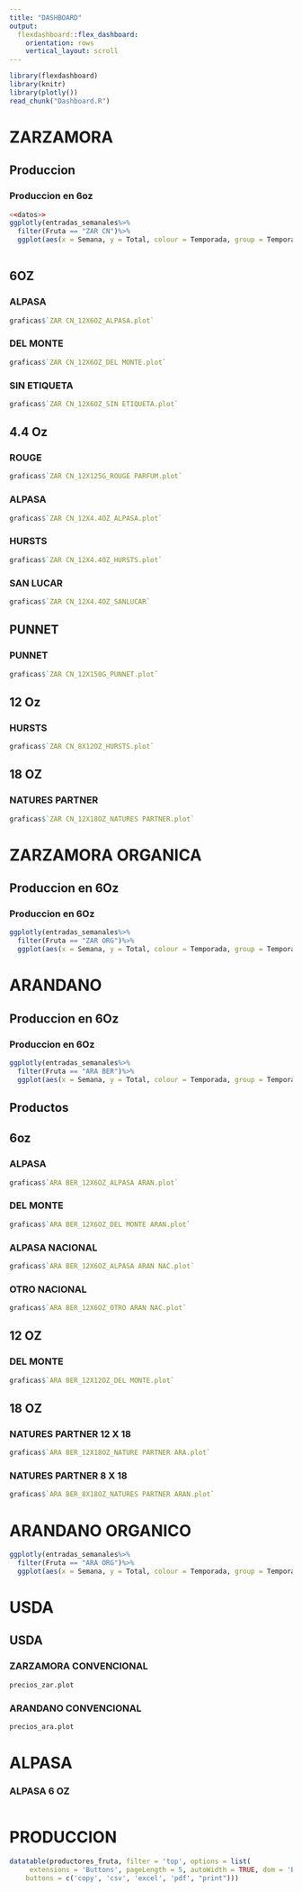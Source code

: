 ```yaml
---
title: "DASHBOARD"
output: 
  flexdashboard::flex_dashboard:
    orientation: rows
    vertical_layout: scroll
---
```


```r
library(flexdashboard)
library(knitr)
library(plotly())
read_chunk("Dashboard.R")
```

ZARZAMORA {data-navmenu="PRODUCCION"}
=======================================================================

Produccion
-----------------------------------------------------------------------
### Produccion en 6oz

```r
<<datos>>
ggplotly(entradas_semanales%>%
  filter(Fruta == "ZAR CN")%>%
  ggplot(aes(x = Semana, y = Total, colour = Temporada, group = Temporada)) + geom_point() + geom_line())
  
```

6OZ {.tabset}
------------------------------------------------------------------
### ALPASA

```r
graficas$`ZAR CN_12X6OZ_ALPASA.plot`
```


### DEL MONTE
```r
graficas$`ZAR CN_12X6OZ_DEL MONTE.plot`
```

### SIN ETIQUETA

```r
graficas$`ZAR CN_12X6OZ_SIN ETIQUETA.plot`
```

4.4 Oz {.tabset} 
-------------------------------------------------------------
### ROUGE

```r
graficas$`ZAR CN_12X125G_ROUGE PARFUM.plot`
```

### ALPASA
```r
graficas$`ZAR CN_12X4.4OZ_ALPASA.plot`
```

### HURSTS
```r
graficas$`ZAR CN_12X4.4OZ_HURSTS.plot`
```

### SAN LUCAR

```r
graficas$`ZAR CN_12X4.4OZ_SANLUCAR`
```


PUNNET
-------------------------------------------------------------
### PUNNET

```r
graficas$`ZAR CN_12X150G_PUNNET.plot`
```

12 Oz 
--------------------------------------------------------------
### HURSTS

```r
graficas$`ZAR CN_8X12OZ_HURSTS.plot`
```


18 OZ
----------------------------------------------------------------

### NATURES PARTNER

```r
graficas$`ZAR CN_12X18OZ_NATURES PARTNER.plot`
```

ZARZAMORA ORGANICA{data-navmenu="PRODUCCION"}
=======================================================================

Produccion en 6Oz
----------------------------------------------------------------------
### Produccion en 6Oz

```r
ggplotly(entradas_semanales%>%
  filter(Fruta == "ZAR ORG")%>%
  ggplot(aes(x = Semana, y = Total, colour = Temporada, group = Temporada)) + geom_point() + geom_line())
```


ARANDANO {data-navmenu="PRODUCCION"}
=======================================================================

Produccion en 6Oz
----------------------------------------------------------------------
### Produccion en 6Oz

```r
ggplotly(entradas_semanales%>%
  filter(Fruta == "ARA BER")%>%
  ggplot(aes(x = Semana, y = Total, colour = Temporada, group = Temporada)) + geom_point() + geom_line(), layerData = 2)
```
## Productos

6oz{.tabset}
--------------------------------------------------------------------
### ALPASA
```r
graficas$`ARA BER_12X6OZ_ALPASA ARAN.plot`
```

### DEL MONTE

```r
graficas$`ARA BER_12X6OZ_DEL MONTE ARAN.plot`
```
### ALPASA NACIONAL
```r
graficas$`ARA BER_12X6OZ_ALPASA ARAN NAC.plot`
```
### OTRO NACIONAL
```r
graficas$`ARA BER_12X6OZ_OTRO ARAN NAC.plot`
```
12 OZ
-----------------------------------------------------
### DEL MONTE
```r
graficas$`ARA BER_12X12OZ_DEL MONTE.plot`
```

18 OZ {.tabset}
------------------------------------------------------------
### NATURES PARTNER 12 X 18
```r
graficas$`ARA BER_12X18OZ_NATURE PARTNER ARA.plot`
```

### NATURES PARTNER 8 X 18
```r
graficas$`ARA BER_8X18OZ_NATURES PARTNER ARAN.plot`
```


ARANDANO ORGANICO {data-navmenu="PRODUCCION"}
=======================================================================

```r
ggplotly(entradas_semanales%>%
  filter(Fruta == "ARA ORG")%>%
  ggplot(aes(x = Semana, y = Total, colour = Temporada, group = Temporada)) + geom_point() + geom_line())
```

USDA {data-navmenu="PRECIOS"}
=====================================================================

USDA {.tabset}
--------------------------------------------------------------------
### ZARZAMORA CONVENCIONAL
```r
precios_zar.plot
```



###  ARANDANO CONVENCIONAL
```r
precios_ara.plot
```

 
ALPASA {data-navmenu="PRECIOS"}
======================================================================

### ALPASA 6 OZ

```r

```
 
PRODUCCION {data-navmenu="PRODUCTORES"}
======================================================================
```r
datatable(productores_fruta, filter = 'top', options = list(
     extensions = 'Buttons', pageLength = 5, autoWidth = TRUE, dom = 'Bfrtip',
    buttons = c('copy', 'csv', 'excel', 'pdf', "print")))
```


